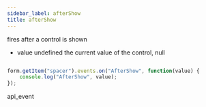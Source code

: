 ```yaml
---
sidebar_label: afterShow
title: afterShow
---
```



          


<Short>
 fires after a control is shown
 


</Short>



- value     undefined     the current value of the control, null



~~~js

form.getItem("spacer").events.on("AfterShow", function(value) {
    console.log("AfterShow", value);
});


~~~
 api_event

<Descr>





</Descr>

